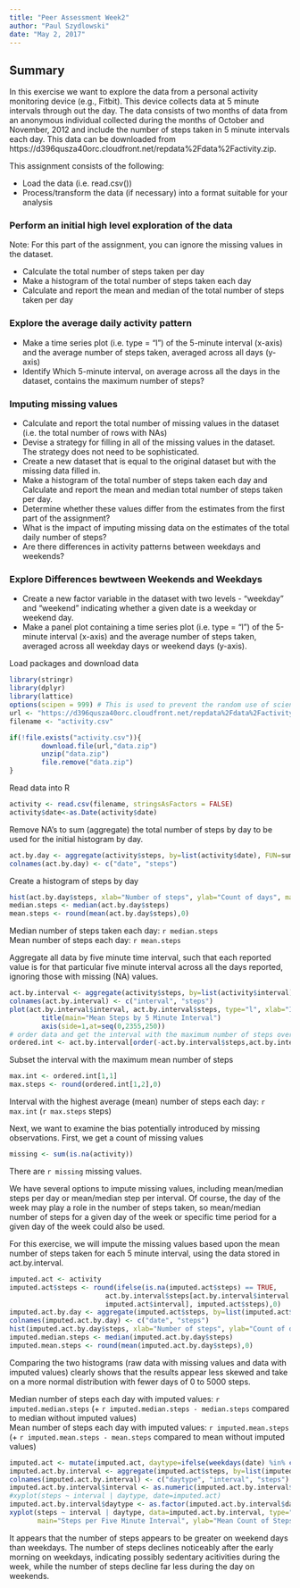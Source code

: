 ---
title: "Peer Assessment Week2"
author: "Paul Szydlowski"
date: "May 2, 2017"
---

## Summary
In this exercise we want to explore the data from a personal activity monitoring device (e.g., Fitbit). This device collects data at 5 minute intervals through out the day. The data consists of two months of data from an anonymous individual collected during the months of October and November, 2012 and include the number of steps taken in 5 minute intervals each day. This data can be downloaded from https://d396qusza40orc.cloudfront.net/repdata%2Fdata%2Factivity.zip.

This assignment consists of the following:

* Load the data (i.e. read.csv())
* Process/transform the data (if necessary) into a format suitable for your analysis

### Perform an initial high level exploration of the data
Note: For this part of the assignment, you can ignore the missing values in the dataset.

* Calculate the total number of steps taken per day
* Make a histogram of the total number of steps taken each day
* Calculate and report the mean and median of the total number of steps taken per day

### Explore the average daily activity pattern

* Make a time series plot (i.e. type = "l") of the 5-minute interval (x-axis) and the average number of steps taken, averaged across all days (y-axis)
* Identify Which 5-minute interval, on average across all the days in the dataset, contains the maximum number of steps?

### Imputing missing values

* Calculate and report the total number of missing values in the dataset (i.e. the total number of rows with NAs)
* Devise a strategy for filling in all of the missing values in the dataset. The strategy does not need to be sophisticated. 
* Create a new dataset that is equal to the original dataset but with the missing data filled in.
* Make a histogram of the total number of steps taken each day and Calculate and report the mean and median total number of steps taken per day. 
* Determine whether these values differ from the estimates from the first part of the assignment? 
* What is the impact of imputing missing data on the estimates of the total daily number of steps?
* Are there differences in activity patterns between weekdays and weekends?

### Explore Differences bewtween Weekends and Weekdays

* Create a new factor variable in the dataset with two levels - "weekday" and "weekend" indicating whether a given date is a weekday or weekend day.
* Make a panel plot containing a time series plot (i.e. type = "l") of the 5-minute interval (x-axis) and the average number of steps taken, averaged across all weekday days or weekend days (y-axis). 

 

Load packages and download data
```{r}
library(stringr)
library(dplyr)
library(lattice)
options(scipen = 999) # This is used to prevent the random use of scientific notation that was taking place in output below.
url <- "https://d396qusza40orc.cloudfront.net/repdata%2Fdata%2Factivity.zip"
filename <- "activity.csv"

if(!file.exists("activity.csv")){
        download.file(url,"data.zip")
        unzip("data.zip")
        file.remove("data.zip")
}
```
Read data into R
```{r}
activity <- read.csv(filename, stringsAsFactors = FALSE)
activity$date<-as.Date(activity$date)
```
Remove NA's to sum (aggregate) the total number of steps by day to be used for the initial histogram by day.
```{r}
act.by.day <- aggregate(activity$steps, by=list(activity$date), FUN=sum, na.rm=TRUE)
colnames(act.by.day) <- c("date", "steps")
```
Create a histogram of steps by day
```{r}
hist(act.by.day$steps, xlab="Number of steps", ylab="Count of days", main="Steps Histogram (missing values ignored)")
median.steps <- median(act.by.day$steps)
mean.steps <- round(mean(act.by.day$steps),0)
```
Median number of steps taken each day: `r median.steps `   
Mean number of steps each day: `r mean.steps `

Aggregate all data by five minute time interval, such that each reported value is for that particular five minute interval across all the days reported, ignoring those with missing (NA) values.
```{r}
act.by.interval <- aggregate(activity$steps, by=list(activity$interval), FUN=mean, na.rm=TRUE)
colnames(act.by.interval) <- c("interval", "steps")
plot(act.by.interval$interval, act.by.interval$steps, type="l", xlab="Interval", ylab="Mean # of steps")
        title(main="Mean Steps by 5 Minute Interval")
        axis(side=1,at=seq(0,2355,250))
# order data and get the interval with the maximum number of steps over all days
ordered.int <- act.by.interval[order(-act.by.interval$steps,act.by.interval$interval),]
```
Subset the interval with the maximum mean number of steps
```{r}
max.int <- ordered.int[1,1]
max.steps <- round(ordered.int[1,2],0)
```
Interval with the highest average (mean) number of steps each day: `r max.int` (`r max.steps` steps)

Next, we want to examine the bias potentially introduced by missing observations. First, we get a count of missing values
```{r}
missing <- sum(is.na(activity))
```
There are `r missing` missing values.

We have several options to impute missing values, including mean/median steps per day or mean/median step per interval. Of course, the day of the week may play a role in the number of steps taken, so mean/median number of steps for a given day of the week or specific time period for a given day of the week could also be used.

For this exercise, we will impute the missing values based upon the mean number of steps taken for each 5 minute interval, using the data stored in act.by.interval. 

```{r}
imputed.act <- activity
imputed.act$steps <- round(ifelse(is.na(imputed.act$steps) == TRUE, 
                        act.by.interval$steps[act.by.interval$interval %in% 
                        imputed.act$interval], imputed.act$steps),0)
imputed.act.by.day <- aggregate(imputed.act$steps, by=list(imputed.act$date), FUN=sum, na.rm=TRUE)
colnames(imputed.act.by.day) <- c("date", "steps")
hist(imputed.act.by.day$steps, xlab="Number of steps", ylab="Count of days", main="Steps Histogram (missing values imputed)")
imputed.median.steps <- median(imputed.act.by.day$steps)
imputed.mean.steps <- round(mean(imputed.act.by.day$steps),0)
```
Comparing the two histograms (raw data with missing values and data with imputed values) clearly shows that the results appear less skewed and take on a more normal distribution with fewer days of 0 to 5000 steps.

Median number of steps each day with imputed values: `r imputed.median.steps ` (+ `r imputed.median.steps - median.steps ` compared to median without imputed values)   
Mean number of steps each day with imputed values: `r imputed.mean.steps ` (+ `r imputed.mean.steps - mean.steps ` compared to mean without imputed values)   


```{r}
imputed.act <- mutate(imputed.act, daytype=ifelse(weekdays(date) %in% c("Saturday", "Sunday"),"weekend", "weekday"))
imputed.act.by.interval <- aggregate(imputed.act$steps, by=list(imputed.act$daytype,  imputed.act$interval), FUN=mean, na.rm=TRUE)
colnames(imputed.act.by.interval) <- c("daytype", "interval", "steps")
imputed.act.by.interval$interval <- as.numeric(imputed.act.by.interval$interval)
#xyplot(steps ~ interval | daytype, date=imputed.act)
imputed.act.by.interval$daytype <- as.factor(imputed.act.by.interval$daytype)
xyplot(steps ~ interval | daytype, data=imputed.act.by.interval, type="l", layout=c(1,2),
       main="Steps per Five Minute Interval", ylab="Mean Count of Steps")
```


It appears that the number of steps appears to be greater on weekend days than weekdays. The number of steps declines noticeably after the early morning on weekdays, indicating possibly sedentary acitivities during the week, while the number of steps decline far less during the day on weekends.